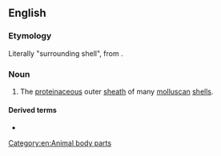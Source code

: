 ==English==

===Etymology===
Literally "surrounding shell", from {{prefix|en|peri|ostracum}}.

===Noun===
{{en-noun|periostraca}}
{{wikipedia}}

# {{lb|en|malacology}} The [[proteinaceous]] outer [[sheath]] of many [[molluscan]] [[shell]]s.

====Derived terms====
* {{l|en|periostracal}}

[[Category:en:Animal body parts]]